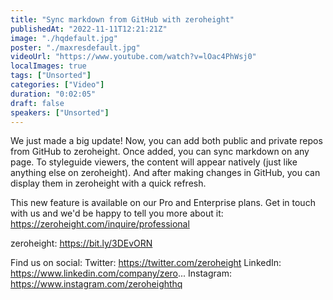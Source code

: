 ```yaml
---
title: "Sync markdown from GitHub with zeroheight"
publishedAt: "2022-11-11T12:21:21Z"
image: "./hqdefault.jpg"
poster: "./maxresdefault.jpg"
videoUrl: "https://www.youtube.com/watch?v=lOac4PhWsj0"
localImages: true
tags: ["Unsorted"]
categories: ["Video"]
duration: "0:02:05"
draft: false
speakers: ["Unsorted"]
---
```


We just made a big update! Now, you can add both public and private repos from GitHub to zeroheight. Once added, you can sync markdown on any page. To styleguide viewers, the content will appear natively (just like anything else on zeroheight). And after making changes in GitHub, you can display them in zeroheight with a quick refresh.

This new feature is available on our Pro and Enterprise plans. Get in touch with us and we'd be happy to tell you more about it: https://zeroheight.com/inquire/professional

zeroheight: https://bit.ly/3DEvORN

Find us on social:
Twitter: https://twitter.com/zeroheight
LinkedIn: https://www.linkedin.com/company/zero...
Instagram: https://www.instagram.com/zeroheighthq
